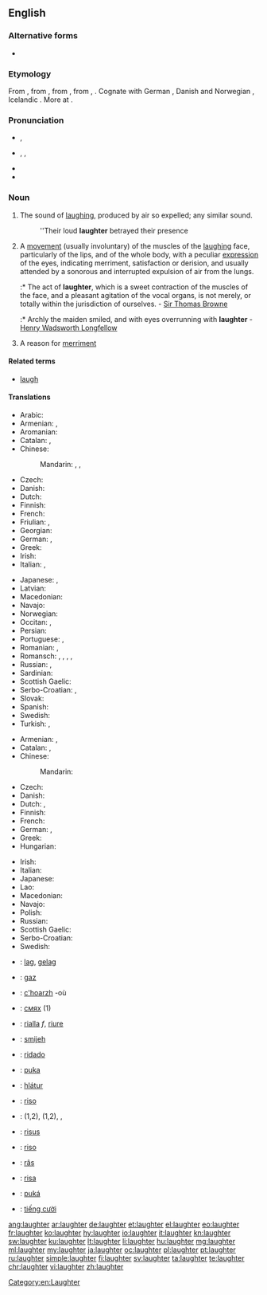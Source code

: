 ==English==

===Alternative forms===
* {{l|en|laughtre}} {{qualifier|obsolete}}

===Etymology===
From {{etyl|enm|en}}, from {{etyl|ang|en}} {{term|hleahtor||laughter, jubilation, derision|lang=ang}}, from {{etyl|gem-pro|en}} {{term/t|gem-pro|*hlahtraz||laughter}}, from {{etyl|ine-pro|en}} {{term/t|ine-pro|*klek-}}, {{term/t|ine-pro|*kleg-||to shout}}. Cognate with German {{term|Gelächter||laughter, hilarity, merriment|lang=de}}, Danish and Norwegian  {{term|latter||laughter|lang=da|lang=no}},  Icelandic {{term|hlátur||laughter|lang=is}}. More at {{l|en|laugh}}.

===Pronunciation===
* {{a|UK}} {{IPA|/ˈlɑːftə/}}, {{X-SAMPA|/"lA:ft@/}}
* {{a|US}} {{enPR|lăfʹtər}}, {{IPA|/ˈlæftɚ/}}, {{X-SAMPA|/"l{ft@`/}}
* {{audio|en-us-laughter.ogg|Audio (US)}}
* {{rhymes|ɑːftə(r)}}

===Noun===
{{wikipedia}}
{{en-noun|-|s}}

# The sound of [[laugh]]ing, produced by air so expelled; any similar sound.
#: ''Their loud '''laughter''' betrayed their presence
# A [[movement]] (usually involuntary) of the muscles of the [[laugh]]ing face, particularly of the lips, and of the whole body, with a peculiar [[expression]] of the eyes, indicating merriment, satisfaction or derision, and usually attended by a sonorous and interrupted expulsion of air from the lungs.
#:* The act of '''laughter''', which is a sweet contraction of the muscles of the face, and a pleasant agitation of the vocal organs, is not merely, or totally within the jurisdiction of ourselves. - [[w:Sir Thomas Browne|Sir Thomas Browne]]
#:* Archly the maiden smiled, and with eyes overrunning with '''laughter''' - [[w:Henry Wadsworth Longfellow|Henry Wadsworth Longfellow]]
# {{context|archaic|lang=en}} A reason for [[merriment]]

====Related terms====
* [[laugh]]

====Translations====
{{trans-top|sound (as) of laughing}}
* Arabic: {{t-|ar|ضحك|m|tr=DáHik, DiHk|sc=Arab}}
* Armenian: {{t-|hy|քրքիջ|tr=k'rk'iǰ}}, {{t-|hy|ծիծաղ|tr=çiçaġ}}
* Aromanian: {{t-|rup|arãs}}
* Catalan: {{t+|ca|riure}}, {{t-|ca|rialla}}
* Chinese:
*: Mandarin: {{t|cmn|笑聲|sc=Hani}}, {{t|cmn|笑声|tr=xiàoshēng|sc=Hani}}, {{qualifier|onomatopoeic}} {{t|cmn|嘿嘿|tr=hēihēi|sc=Hani}}
* Czech: {{t+|cs|smích|m}}
* Danish: {{t-|da|latter|c}}
* Dutch: {{t+|nl|gelach|n}}
* Finnish: {{t+|fi|nauru}}
* French: {{t+|fr|rire|m}}
* Friulian: {{tø|fur|ridade}}, {{tø|fur|ridi}}
* Georgian: {{t-|ka|სიცილი|tr=sitsili|sc=Geor}}
* German: {{t+|de|Gelächter|n}}, {{t+|de|Lachen|n}}
* Greek: {{t+|el|γέλιο|n|tr=gélio}}
* Irish: {{t-|ga|gáire|m}}
* Italian: {{t+|it|risata|f}},  {{t+|it|riso|m}}
{{trans-mid}}
* Japanese: {{t+|ja|笑い声|tr=わらいごえ, waraigoe}},  {{t-|ja|笑い|tr=わらい, warai}}
* Latvian: {{t-|lv|smiekli|m-p}}
* Macedonian: {{t-|mk|смеа|f|tr=sméa|sc=Cyrl}}
* Navajo: {{tø|nv|dloh}}
* Norwegian: {{t+|no|latter}}
* Occitan: {{t+|oc|ris}}, {{t-|oc|risada}}
* Persian: {{t+|fa|خنده|tr=xande|sc=fa-Arab}}
* Portuguese: {{t+|pt|risada|f}}, {{t-|pt|risos|m}}
* Romanian: {{t+|ro|râs|n}},  {{t-|ro|râset}}
* Romansch: {{t-|rm|riez}}, {{t-|rm|riöz}}, {{t-|rm|riem}}, {{t-|rm|risada}}, {{t-|rm|risaglia}}
* Russian: {{t+|ru|смех|m|tr=smex}}, {{t+|ru|хохот|m|tr=xóxot}}
* Sardinian: {{t-|sc|risida}}
* Scottish Gaelic: {{t-|gd|gàire|f}}
* Serbo-Croatian: {{t-|sh|smijȇh|m}}, {{t-|sh|hȉhōt|m}}
* Slovak: {{t-|sk|smiech|m}}
* Spanish: {{t+|es|risa}}
* Swedish: {{t+|sv|skratt|n}}
* Turkish: {{t+|tr|kahkaha}},  {{t+|tr|gülüş}}
{{trans-bottom}}

{{trans-top|movement of the muscles of the laughing face}}
* Armenian: {{t-|hy|ծիծաղ|tr=çiçaġ}}, {{t-|hy|քրքիջ|tr=k'rk'iǰ}}
* Catalan: {{t-|ca|rialla|f}}, {{t+|ca|riure|m}}
* Chinese:
*: Mandarin: {{t|cmn|笑|tr=xiào|sc=Hani}}
* Czech: {{t+|cs|smích|m}}
* Danish: {{t-|da|grin|n}}
* Dutch: {{t+|nl|gelach|n}}, {{t+|nl|lachen|n}}
* Finnish: {{t+|fi|nauru}}
* French: {{t+|fr|rire|m}}
* German: {{t+|de|Gelächter|n}}, {{t+|de|Lachen|n}}
* Greek: {{t+|el|γέλιο|n|tr=gélio|sc=Grek}}
* Hungarian: {{t+|hu|nevetés}}
{{trans-mid}}
* Irish: {{t-|ga|gáire|m}}
* Italian: {{t+|it|risata|f}}
* Japanese: {{t-|ja|笑い|tr=わらい, warai}}
* Lao: {{t-|lo|ສຽງຫົວ|tr=siang-hua|sc=Laoo}}
* Macedonian: {{t-|mk|смеа|f|tr=sméa|sc=Cyrl}}
* Navajo: {{tø|nv|dloh}}
* Polish: {{t+|pl|śmiech|m}}
* Russian: {{t+|ru|смех|m|tr=smex}}
* Scottish Gaelic: {{t-|gd|gàire|f}}
* Serbo-Croatian: {{t-|sh|smijȇh|m}}
* Swedish: {{t+|sv|skratt|n}}
{{trans-bottom}}

{{checktrans-top}}
* {{ttbc|af}}: [[lag]], [[gelag]]
* {{ttbc|sq}}: [[gaz]] {{g|m}}
* {{ttbc|br}}: [[c'hoarzh]] {{g|m}} -où
* {{ttbc|bg}}: [[смях]] {{g|m}} (1)
* {{ttbc|ca}}: [[rialla]] ''f'', [[riure]] {{g|m}}
* {{ttbc|sh}}: [[smijeh]] {{g|m}}
* {{ttbc|eo}}: [[ridado]]
* {{ttbc|gn}}: [[puka]]
* {{ttbc|is}}: [[hlátur]] {{g|m}}
{{trans-mid}}
* {{ttbc|ia}}: [[riso]]
* {{ttbc|ku}}: {{t+|ku|ken}} {{g|m}} (1,2), {{t+|ku|kenîn}} {{g|f}} (1,2), {{t|ku|sc=ku-Arab|پێکه‌نین}}, {{t|ku|sc=ku-Arab|قاقاو پێکه‌نین}}
* {{ttbc|la}}: [[risus]] {{g|m}}
* {{ttbc|pt}}: [[riso]] {{g|n}}
* {{ttbc|ro}}: [[râs]] {{g|n}}
* {{ttbc|es}}: [[risa]] {{g|f}}
* {{ttbc|tpn}}: [[puká]]
* {{ttbc|vi}}: [[tiếng cười]]
{{trans-bottom}}

[[Category:en:Laughter]]

[[ang:laughter]]
[[ar:laughter]]
[[de:laughter]]
[[et:laughter]]
[[el:laughter]]
[[eo:laughter]]
[[fr:laughter]]
[[ko:laughter]]
[[hy:laughter]]
[[io:laughter]]
[[it:laughter]]
[[kn:laughter]]
[[sw:laughter]]
[[ku:laughter]]
[[lt:laughter]]
[[li:laughter]]
[[hu:laughter]]
[[mg:laughter]]
[[ml:laughter]]
[[my:laughter]]
[[ja:laughter]]
[[oc:laughter]]
[[pl:laughter]]
[[pt:laughter]]
[[ru:laughter]]
[[simple:laughter]]
[[fi:laughter]]
[[sv:laughter]]
[[ta:laughter]]
[[te:laughter]]
[[chr:laughter]]
[[vi:laughter]]
[[zh:laughter]]